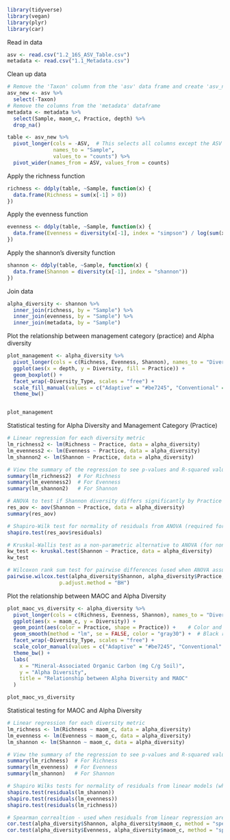 

```r
library(tidyverse)
library(vegan)
library(plyr)
library(car)
```


Read in data
```r
asv <- read.csv("1.2_16S_ASV_Table.csv")
metadata <- read.csv("1.1_Metadata.csv")

```

Clean up data
```r
# Remove the 'Taxon' column from the 'asv' data frame and create 'asv_new'
asv_new <- asv %>% 
  select(-Taxon)
# Remove the columns from the 'metadata' dataframe
metadata <- metadata %>% 
  select(Sample, maom_c, Practice, depth) %>% 
  drop_na()

```


```r
table <- asv_new %>%
  pivot_longer(cols = -ASV,  # This selects all columns except the ASV column
               names_to = "Sample", 
               values_to = "counts") %>% 
  pivot_wider(names_from = ASV, values_from = counts)


```

Apply the richness function
```r
richness <- ddply(table, ~Sample, function(x) {
  data.frame(Richness = sum(x[-1] > 0))
})

```

Apply the evenness function
```r
evenness <- ddply(table, ~Sample, function(x) {
  data.frame(Evenness = diversity(x[-1], index = "simpson") / log(sum(x[-1] > 0)))
})

```


Apply the shannon's diversity function
```r
shannon <- ddply(table, ~Sample, function(x) {
  data.frame(Shannon = diversity(x[-1], index = "shannon"))
})

```

Join data
```r
alpha_diversity <- shannon %>% 
  inner_join(richness, by = "Sample") %>% 
  inner_join(evenness, by = "Sample") %>% 
  inner_join(metadata, by = "Sample")

```




Plot the relationship between management category (practice) and Alpha diversity
```r
plot_management <- alpha_diversity %>%
  pivot_longer(cols = c(Richness, Evenness, Shannon), names_to = "Diversity_Type", values_to = "Diversity") %>%
  ggplot(aes(x = depth, y = Diversity, fill = Practice)) +
  geom_boxplot() +
  facet_wrap(~Diversity_Type, scales = "free") +
  scale_fill_manual(values = c("Adaptive" = "#be7245", "Conventional" = "#998ec3")) +
  theme_bw()


plot_management

```



Statistical testing for Alpha Diversity and Management Category (Practice)
```r
# Linear regression for each diversity metric
lm_richness2 <- lm(Richness ~ Practice, data = alpha_diversity)
lm_evenness2 <- lm(Evenness ~ Practice, data = alpha_diversity)
lm_shannon2 <- lm(Shannon ~ Practice, data = alpha_diversity)

# View the summary of the regression to see p-values and R-squared values
summary(lm_richness2)  # For Richness
summary(lm_evenness2)  # For Evenness
summary(lm_shannon2)   # For Shannon

# ANOVA to test if Shannon diversity differs significantly by Practice
res_aov <- aov(Shannon ~ Practice, data = alpha_diversity)
summary(res_aov)

# Shapiro-Wilk test for normality of residuals from ANOVA (required for ANOVA validity)
shapiro.test(res_aov$residuals)

# Kruskal-Wallis test as a non-parametric alternative to ANOVA (for non-normal residuals)
kw_test <- kruskal.test(Shannon ~ Practice, data = alpha_diversity)
kw_test

# Wilcoxon rank sum test for pairwise differences (used when ANOVA assumptions are violated)
pairwise.wilcox.test(alpha_diversity$Shannon, alpha_diversity$Practice,
                 p.adjust.method = "BH")


```


Plot the relationship between MAOC and Alpha Diversity
```r
plot_maoc_vs_diversity <- alpha_diversity %>%
  pivot_longer(cols = c(Richness, Evenness, Shannon), names_to = "Diversity_Type", values_to = "Diversity") %>%
  ggplot(aes(x = maom_c, y = Diversity)) +
  geom_point(aes(color = Practice, shape = Practice)) +    # Color and shape by Practice
  geom_smooth(method = "lm", se = FALSE, color = "gray30") +  # Black regression line
  facet_wrap(~Diversity_Type, scales = "free") +
  scale_color_manual(values = c("Adaptive" = "#be7245", "Conventional" = "#998ec3")) +
  theme_bw() +
  labs(
    x = "Mineral-Associated Organic Carbon (mg C/g Soil)",
    y = "Alpha Diversity",
    title = "Relationship between Alpha Diversity and MAOC"
  )

plot_maoc_vs_diversity


```

Statistical testing for MAOC and Alpha Diversity
```r
# Linear regression for each diversity metric
lm_richness <- lm(Richness ~ maom_c, data = alpha_diversity)
lm_evenness <- lm(Evenness ~ maom_c, data = alpha_diversity)
lm_shannon <- lm(Shannon ~ maom_c, data = alpha_diversity)

# View the summary of the regression to see p-values and R-squared values
summary(lm_richness)  # For Richness
summary(lm_evenness)  # For Evenness
summary(lm_shannon)   # For Shannon

# Shapiro Wilks tests for normality of residuals from linear models (whether residuals from lm models are normally distributed)
shapiro.test(residuals(lm_shannon))
shapiro.test(residuals(lm_evenness))
shapiro.test(residuals(lm_richness))

# Spearman correaltion - used when residuals from linear regression are not normally distributed
cor.test(alpha_diversity$Shannon, alpha_diversity$maom_c, method = "spearman")
cor.test(alpha_diversity$Evenness, alpha_diversity$maom_c, method = "spearman")


```
